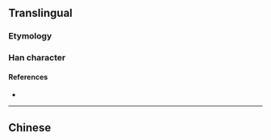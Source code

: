 {{character info/new}}
{{also|椏}}
==Translingual==
{{Han simplified forms|椏|𬂲|桠|ex=y}}

===Etymology===
{{Han simp|椏|f=亞|t=亚}}

===Han character===
{{Han char|rn=75|rad=木|as=06|sn=10|four=|canj=DMTC|ids=⿰木亚}}

====References====
* {{Han ref|kx=0526.211|hdz=21195.041|uh=6860|ud=26720}}

----

==Chinese==
{{zh-see|椏}}